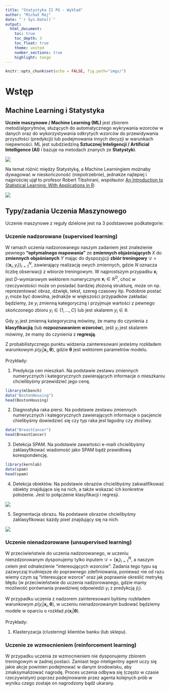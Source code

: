```yaml
---
title: "Statystyka II PG - Wykład"
author: "Michał Maj"
date: "`r Sys.Date()`"
output:
  html_document:
    toc: true
    toc_depth: 3
    toc_float: true
    theme: united
    number_sections: true
    highlight: tango
---
```


```r
knitr::opts_chunk$set(echo = FALSE, fig.path="imgs/")
```

# Wstęp

## Machine Learning i Statystyka

**Uczeie maszynowe / Machine Learning (ML)** jest zbiorem metod/algorytmów, służących do automatycznego wykrywania wzorców w danych oraz do wykorzystywania odkrytych wzorców do przewidywania przyszłości (predykcji) lub podejmowania innych decyzji w warunkach niepewności. ML jest subdziedziną **Sztucznej Inteligencji / 
Artificial Intelligence (AI)** i bazuje na metodach znanych ze **Statystyki**.

![](imgs/aimldl.png)

Na temat różnić między Statystyką, a Machine Learningiem możnaby dywagować w nieskończoność (niepotrzebnie), jednakże najlepiej i najprościej ujął to profesor Robert Tibshirani, współautor [An Introduction to Statistical Learning: With Applications in R](https://www.ime.unicamp.br/~dias/Intoduction%20to%20Statistical%20Learning.pdf):

![](imgs/stat_vs_ml.png)

## Typy/zadania Uczenia Maszynowego

Uczenie maszynowe z reguły dzielone jest na 3 podstawowe podkategorie:

### Uczenie nadzorowane (supervised learning)

W ramach uczenia nadzorowanego naszym zadaniem jest znalezienie pewnego **"optymalnego mapowania"** ze **zmiennych objaśniających** $X$ do **zmiennych objaśnianych** $Y$ mając do dyspozyjcji **zbiór treningowy** 
$\mathcal{D}=\left\{\left(\mathbf{x}_{i}, y_{i}\right)\right\}_{i=1}^{N}$, zawierający realizację owych zmiennych, gdzie $N$ oznacza liczbę obserwacji z wbiorze treningowym. W najprostszym przypadku $\mathbf{x}_{i}$ jest $D$-wymiarowym wektorem numerycznym $\mathbf{x}_{i} \in \mathbb{R}^D$, choć w rzeczywistości może on posiadać bardziej złożoną strukturę, może on np. reprezentować obraz, dźwięk, tekst, szereg czasowy itp. Podobnie postać $y_{i}$ może być dowolna, jednakże w większości przypadków zakładac będziemy, że $y_{i}$ zmienną kategoryczną i przyjmuje wartości z pewnego skończonego zbioru $y_{i} \in \{1, ..., C\}$ lub jest skalarem $y_{i} \in \mathbb{R}$

Gdy $y_{i}$ jest zmienną kategoryczną mówimy, że mamy do czynienia z **klasyfikacjią** (lub **rozpoznawaniem wzorców**), jeśli $y_{i}$ jest skalarem mówimy, że mamy do czynienia z **regresją**.

Z probabilistycznego punktu widzenia zainteresowani jesteśmy rozkładem warunkowym $p(y_{i} | \mathbf{x}_{i}, \mathbf{\theta})$, gdzie $\mathbf{\theta}$ jest wektorem parametrów modelu.

Przykłady:

1. Predykcja cen mieszkań. Na podstawie zestawu zmiennych numerycznych i kategorycznych zawierających informacje o mieszkaniu chcielibyśmy przewidzieć jego cenę.

```r
library(mlbench)
data("BostonHousing")
head(BostonHousing)
```

2. Diagnostyka raka piersi. Na podstawie zestawu zmiennych numerycznych i kategorycznych zawierających informacje o pacjencie chielibyśmy dowiedzieć się czy typ raka jest łagodny czy złośliwy.

```r
data("BreastCancer")
head(BreastCancer)
```

3. Detekcja SPAM. Na podstawie zawartości e-maili chcielibyśmy zaklasyfikować wiadomość jako SPAM bądź prawidłową korespondencję.

```r
library(kernlab)
data(spam)
head(spam)
```

4. Detekcja obiektów. Na podstawie obrazów chcielibyśmy zakwalifikować obiekty znajdujące się na nich, a także wskazać ich konkretne położenie. Jest to połączenie klasyfikacji i regresji.

![](imgs/object_detection.jpeg)

5. Segmentacja obrazu. Na podstawie obrazów chcielibyśmy zaklasyfikowac każdy pixel znajdujący się na nich.

![](imgs/sem_seg.png)

### Uczenie nienadzorowane (unsupervised learning)

W przeciwieństwie do uczenia nadzorowanego, w uczeniu nienzdzorowanym dysponujemy tylko inputem $\mathcal{D}=\left\{\mathbf{x}_{i}\right\}_{i=1}^{N}$, a naszym celem jest odnalezienie "interesujących wzorców". Zadania tego typu są zazwyczaj trudniejsze do poprawnego zdefiniowania, ponieważ nie od razu wiemy czym są "interesujące wzorce" oraz jak poprawnie określić metrykę błędu (w przeciwieństwie do uczenia nadzorowanego, gdzie mamy mozliwość porównania prawdziwej odpowiedzi $y_{i}$ z predykcją $\hat{y}_{i}$).

W przypadku uczenia z nadzorem zainteresowani byliśmy rozkładem warunkowym $p(y_{i} | \mathbf{x}_{i}, \mathbf{\theta})$, w uczeniu nienadzorowanym budować będziemy modele w oparciu o rozkład $p(\mathbf{x}_{i} | \mathbf{\theta})$. 

Przykłady:

1. Klasteryzacja (clustering) klientów banku (lub sklepu). 

### Uczenie ze wzmocnieniem (reinforcement learning)

W przypadku uczenia ze wzmocnieniem nie dysponujemy zbiorem treningowym w żadnej postaci. Zamiast tego inteligentny agent uczy się jakie akcje powinien podejmować w danym środowisku, aby zmaksymalizować nagrodę. Proces uczenia odbywa się (często w czasie rzeczywistym) poprzez podejmowanie przez agenta kolejnych prób w wyniku czego zostaje on nagrodzony bądź ukarany.

